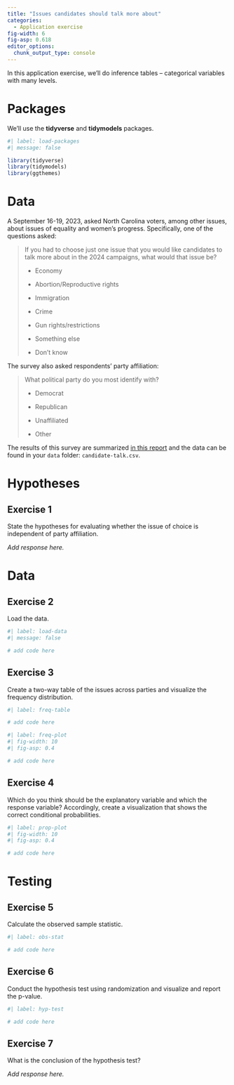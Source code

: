 ```yaml
---
title: "Issues candidates should talk more about"
categories: 
  - Application exercise
fig-width: 6
fig-asp: 0.618
editor_options: 
  chunk_output_type: console
---
```


In this application exercise, we'll do inference tables – categorical variables with many levels.

# Packages

We'll use the **tidyverse** and **tidymodels** packages.

```r
#| label: load-packages
#| message: false

library(tidyverse)
library(tidymodels)
library(ggthemes)
```

# Data

A September 16-19, 2023, asked North Carolina voters, among other issues, about issues of equality and women's progress. Specifically, one of the questions asked:

> If you had to choose just one issue that you would like candidates to talk more about in the 2024 campaigns, what would that issue be?
>
> -   Economy
>
> -   Abortion/Reproductive rights
>
> -   Immigration
>
> -   Crime
>
> -   Gun rights/restrictions
>
> -   Something else
>
> -   Don't know

The survey also asked respondents' party affiliation:

> What political party do you most identify with?
>
> -   Democrat
>
> -   Republican
>
> -   Unaffiliated
>
> -   Other

The results of this survey are summarized [in this report](https://www.meredith.edu/meredith-poll/n-c-voter-opinions-on-abortion-law-women-leaders-and-other-current-issues/) and the data can be found in your `data` folder: `candidate-talk.csv`.

# Hypotheses

## Exercise 1

State the hypotheses for evaluating whether the issue of choice is independent of party affiliation.

*Add response here.*

# Data

## Exercise 2

Load the data.

```r
#| label: load-data
#| message: false

# add code here
```

## Exercise 3

Create a two-way table of the issues across parties and visualize the frequency distribution.

```r
#| label: freq-table

# add code here
```

```r
#| label: freq-plot
#| fig-width: 10
#| fig-asp: 0.4

# add code here
```

## Exercise 4

Which do you think should be the explanatory variable and which the response variable? Accordingly, create a visualization that shows the correct conditional probabilities.

```r
#| label: prop-plot
#| fig-width: 10
#| fig-asp: 0.4

# add code here
```

# Testing

## Exercise 5

Calculate the observed sample statistic.

```r
#| label: obs-stat

# add code here
```

## Exercise 6

Conduct the hypothesis test using randomization and visualize and report the p-value.

```r
#| label: hyp-test

# add code here
```

## Exercise 7

What is the conclusion of the hypothesis test?

*Add response here.*
